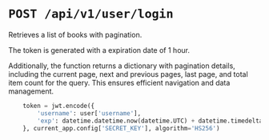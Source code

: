 
# `POST /api/v1/user/login`

Retrieves a list of books with pagination.

<Callout type="info">
  The token is generated with a expiration date of 1 hour.
</Callout>

Additionally, the function returns a dictionary with pagination details, including the current page, next and previous pages, last page, and total item count for the query. This ensures efficient navigation and data management.

```python filename="users.py" {1} copy
    token = jwt.encode({
        'username': user['username'],
        'exp': datetime.datetime.now(datetime.UTC) + datetime.timedelta(hours=1)
    }, current_app.config['SECRET_KEY'], algorithm='HS256')
```
